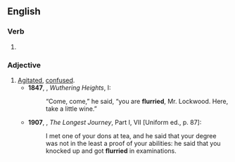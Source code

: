 ==English==

===Verb===
{{head|en|verb form}}

# {{en-past of|flurry}}

===Adjective===
{{en-adj}}

# [[agitated|Agitated]], [[confused]].
#*'''1847''', {{w|Emily Brontë}}, ''Wuthering Heights'', I:
#*:“Come, come,” he said, “you are '''flurried''', Mr. Lockwood. Here, take a little wine.”
#*'''1907''', {{w|E.M. Forster}}, ''The Longest Journey'', Part I, VII [Uniform ed., p. 87]:
#*: I met one of your dons at tea, and he said that your degree was not in the least a proof of your abilities: he said that you knocked up and got '''flurried''' in examinations.